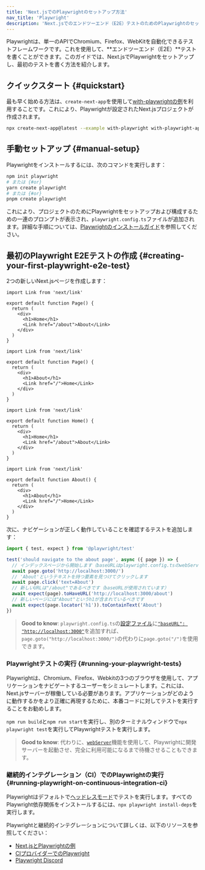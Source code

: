 ```yaml
---
title: 'Next.jsでのPlaywrightのセットアップ方法'
nav_title: 'Playwright'
description: 'Next.jsでのエンドツーエンド（E2E）テストのためのPlaywrightのセットアップ方法を学びます。'
---
```


Playwrightは、単一のAPIでChromium、Firefox、WebKitを自動化できるテストフレームワークです。これを使用して、**エンドツーエンド（E2E）**テストを書くことができます。このガイドでは、Next.jsでPlaywrightをセットアップし、最初のテストを書く方法を紹介します。

## クイックスタート {#quickstart}

最も早く始める方法は、`create-next-app`を使用して[with-playwrightの例](https://github.com/vercel/next.js/tree/canary/examples/with-playwright)を利用することです。これにより、Playwrightが設定されたNext.jsプロジェクトが作成されます。

```bash title="Terminal"
npx create-next-app@latest --example with-playwright with-playwright-app
```

## 手動セットアップ {#manual-setup}

Playwrightをインストールするには、次のコマンドを実行します：

```bash title="Terminal"
npm init playwright
# または {#or}
yarn create playwright
# または {#or}
pnpm create playwright
```

これにより、プロジェクトのためにPlaywrightをセットアップおよび構成するための一連のプロンプトが表示され、`playwright.config.ts`ファイルが追加されます。詳細な手順については、[Playwrightのインストールガイド](https://playwright.dev/docs/intro#installation)を参照してください。

## 最初のPlaywright E2Eテストの作成 {#creating-your-first-playwright-e2e-test}

2つの新しいNext.jsページを作成します：

<AppOnly>

```tsx title="app/page.tsx"
import Link from 'next/link'

export default function Page() {
  return (
    <div>
      <h1>Home</h1>
      <Link href="/about">About</Link>
    </div>
  )
}
```

```tsx title="app/about/page.tsx"
import Link from 'next/link'

export default function Page() {
  return (
    <div>
      <h1>About</h1>
      <Link href="/">Home</Link>
    </div>
  )
}
```

</AppOnly>

<PagesOnly>

```tsx title="pages/index.ts"
import Link from 'next/link'

export default function Home() {
  return (
    <div>
      <h1>Home</h1>
      <Link href="/about">About</Link>
    </div>
  )
}
```

```tsx title="pages/about.ts"
import Link from 'next/link'

export default function About() {
  return (
    <div>
      <h1>About</h1>
      <Link href="/">Home</Link>
    </div>
  )
}
```

</PagesOnly>

次に、ナビゲーションが正しく動作していることを確認するテストを追加します：

```ts title="tests/example.spec.ts"
import { test, expect } from '@playwright/test'

test('should navigate to the about page', async ({ page }) => {
  // インデックスページから開始します（baseURLはplaywright.config.tsのwebServerで設定されています）
  await page.goto('http://localhost:3000/')
  // 'About'というテキストを持つ要素を見つけてクリックします
  await page.click('text=About')
  // 新しいURLは"/about"であるべきです（baseURLが使用されています）
  await expect(page).toHaveURL('http://localhost:3000/about')
  // 新しいページには"About"というh1が含まれているべきです
  await expect(page.locator('h1')).toContainText('About')
})
```

> **Good to know**: `playwright.config.ts`の[設定ファイル](https://playwright.dev/docs/test-configuration)に[`"baseURL": "http://localhost:3000"`](https://playwright.dev/docs/api/class-testoptions#test-options-base-url)を追加すれば、`page.goto("http://localhost:3000/")`の代わりに`page.goto("/")`を使用できます。

### Playwrightテストの実行 {#running-your-playwright-tests}

Playwrightは、Chromium、Firefox、Webkitの3つのブラウザを使用して、アプリケーションをナビゲートするユーザーをシミュレートします。これには、Next.jsサーバーが稼働している必要があります。アプリケーションがどのように動作するかをより正確に再現するために、本番コードに対してテストを実行することをお勧めします。

`npm run build`と`npm run start`を実行し、別のターミナルウィンドウで`npx playwright test`を実行してPlaywrightテストを実行します。

> **Good to know**: 代わりに、[`webServer`](https://playwright.dev/docs/test-webserver/)機能を使用して、Playwrightに開発サーバーを起動させ、完全に利用可能になるまで待機させることもできます。

### 継続的インテグレーション（CI）でのPlaywrightの実行 {#running-playwright-on-continuous-integration-ci}

Playwrightはデフォルトで[ヘッドレスモード](https://playwright.dev/docs/ci#running-headed)でテストを実行します。すべてのPlaywright依存関係をインストールするには、`npx playwright install-deps`を実行します。

Playwrightと継続的インテグレーションについて詳しくは、以下のリソースを参照してください：

- [Next.jsとPlaywrightの例](https://github.com/vercel/next.js/tree/canary/examples/with-playwright)
- [CIプロバイダーでのPlaywright](https://playwright.dev/docs/ci)
- [Playwright Discord](https://discord.com/invite/playwright-807756831384403968)

